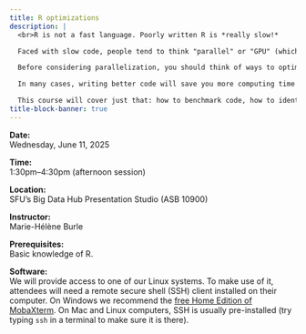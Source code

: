 ```yaml
---
title: R optimizations
description: |
  <br>R is not a fast language. Poorly written R is *really slow!*

  Faced with slow code, people tend to think "parallel" or "GPU" (which is an adjacent topic since GPUs allow to run many simple calculations in parallel). Parallel programming can indeed greatly help speed up some types of code.  A lot of hardware however is not the answer to poorly written code.

  Before considering parallelization, you should think of ways to optimize your code sequentially because not all programs can be parallelized, parallel programming has costs and overheads, and an optimized serial code will also benefit your parallel code.

  In many cases, writing better code will save you more computing time than parallelization.

  This course will cover just that: how to benchmark code, how to identify bottlenecks, and how to greatly improve code performance without using additional hardware.
title-block-banner: true
---
```


:::{.topdef}

**Date:** \
Wednesday, June 11, 2025

**Time:** \
1:30pm–4:30pm (afternoon session)

**Location:** \
SFU's Big Data Hub Presentation Studio (ASB 10900)

**Instructor:** \
Marie-Hélène Burle

**Prerequisites:** \
Basic knowledge of R.

**Software:** \
We will provide access to one of our Linux systems. To make use of it, attendees will need a remote secure shell (SSH) client installed on their computer. On Windows we recommend the [free Home Edition of MobaXterm](https://mobaxterm.mobatek.net/download.html). On Mac and Linux computers, SSH is usually pre-installed (try typing `ssh` in a terminal to make sure it is there).

:::

<!-- <br> -->
<!-- Course notes can be found [here](https://mint.westdri.ca/r/top_hpc). -->
